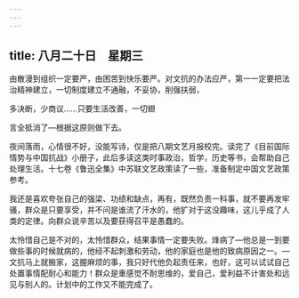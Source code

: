 ```yaml
---
---
---
```

title: 八月二十日　星期三
---




由散漫到组织一定要严，由困苦到快乐要严。对文抗的办法应严，第一一定要把法治精神建立，一切制度建立不通融，不妥协，削强扶弱，

多决断，少商议……只要生活改善，一切翅

言全抵消了―根据这原则做下去。

夜间落雨，心情很不好，没能写诗，仅是把八期文艺月报校完。读完了《目前国际情势与中国抗战》小册子，此后多读这类时事政治，哲学，历史等书，会帮助自己处理生活。十七卷《鲁迅全集》中苏联文艺政策读了一些，准备制定中国文艺政策参考。

我还是喜欢夸张自己的强梁、功绩和缺点，再有，既然负责一科事，就不要再发牢骚，群众是只要享受，并不问是谁流了汗水的，他犷对于这没趣味，这儿乎成了人类的定律。向群众说辛苦以及要获得召平是愚蠢的。

太怜惜自己是不对的，太怜惜群众，结果事情一定要失败。烽病了―他总是一到要做些事的时候就病的，他经不起刺激和劳动，他的家庭也是他的致病原因之一。―文抗马上就搬家，这握麻烦的事，我只好代他负起责任来，也好，这可以试试自己处置事情配耐心和能力！群众是重感觉不耐思维的，爱自己，爱利益不计害处和远见与别人的。计划中的工作又不能完成了。